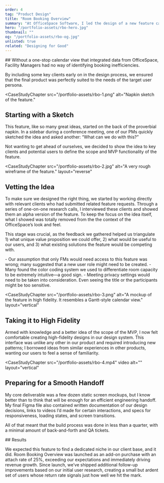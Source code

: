 ```yaml
---
order: 4
tag: "Product Design"
title: "Room Booking Overview"
summary: "At OfficeSpace Software, I led the design of a new feature called Room Booking Overview, which gave Facility Mangers an all-new way to track their room bookings, optimize space capacity, and even move meetings with one click to accommodate their needs—all in an intuitive calendar interface."
hero: "/portfolio-assets/rbo-hero.jpg"
thumbnail: ""
og: "/portfolio-assets/rbo-og.jpg"
unlisted: true
related: "Designing for Good"
---
```


<CaseStudyProblemStatement>
## Without a one-stop calendar view that integrated data from OfficeSpace, Facility Managers had no way of identifying booking inefficiencies.

By including some key clients early on in the design process, we ensured that the final product was perfectly suited to the needs of the target user persona.
</CaseStudyProblemStatement>

<CaseStudyChapter
src="/portfolio-assets/rbo-1.png"
alt="Napkin sketch of the feature."
>
## Starting with a Sketch
This feature, like so many great ideas, started on the back of the proverbial napkin. In a sidebar during a conference meeting, one of our PMs quickly sketched the idea and asked another: “What can we do with this?”

Not wanting to get ahead of ourselves, we decided to show the idea to key clients and potential users to define the scope and MVP functionality of the feature.
</CaseStudyChapter>

<CaseStudyChapter
src="/portfolio-assets/rbo-2.jpg"
alt="A very rough wireframe of the feature."
layout="reverse"
>
## Vetting the Idea
To make sure we designed the right thing, we started by working directly with relevant clients who had submitted related feature requests. Through a series of one-on-one research calls, I interviewed these clients and showed them an alpha version of the feature. To keep the focus on the idea itself, what I showed was totally removed from the the context of the OfficeSpace’s look and feel.

This stage was crucial, as the feedback we gathered helped us triangulate 1) what unique value proposition we could offer, 2) what would be useful to our users, and 3) what existing solutions the feature would be competing with.
</CaseStudyChapter>

<CaseStudyCallout headline="Key takeaways from preliminary research">
- Our assumption that only FMs would need access to this feature was wrong; many suggested that a new user role might need to be created.
- Many found the color coding system we used to differentiate room capacity to be extremely intuitive—a good sign.
- Meeting privacy settings would need to be taken into consideration. Even seeing the title or the participants might be too sensitive.
</CaseStudyCallout>

<CaseStudyChapter
src="/portfolio-assets/rbo-3.png"
alt="A mockup of the feature in high fidelity. It resembles a Gantt-style calendar view."
layout="vertical"
>
## Taking it to High Fidelity
Armed with knowledge and a better idea of the scope of the MVP, I now felt comfortable creating high-fidelity designs in our design system. This interface was unlike any other in our product and required introducing new patterns; I borrowed ideas from similar experiences in other products, wanting our users to feel a sense of familiarity.
</CaseStudyChapter>

<CaseStudyChapter
src="/portfolio-assets/rbo-4.mp4"
video
alt=""
layout="vertical"
>
## Preparing for a Smooth Handoff
My core deliverable was a few dozen static screen mockups, but I know better than to think that will be enough for an efficient engineering handoff.
My final Figma file also contained written documentation of our design decisions, links to videos I’d made for certain interactions, and specs for responsiveness, loading states, and screen transitions.

All of that meant that the build process was done in less than a quarter, with a minimal amount of back-and-forth and QA tickets.
</CaseStudyChapter>



<div className="max-w-3xl mx-auto my-12 bg-amber-400 lg:my-48">
## Results
<CaseStudyBlockquote
    quotation="Ding ding ding!"
    citation="The exact reaction of one of our clients upon seeing the alpha version of this feature for the first time."/>

We expected this feature to find a dedicated niche in our client base, and it did. Room Booking Overview was launched as an add-on purchase with an attach rate of 25%, exceeding our expectations and immediately driving revenue growth. Since launch, we’ve shipped additional follow-up improvements based on our initial user research, creating a small but ardent set of users whose return rate signals just how well we hit the mark.
</div>
